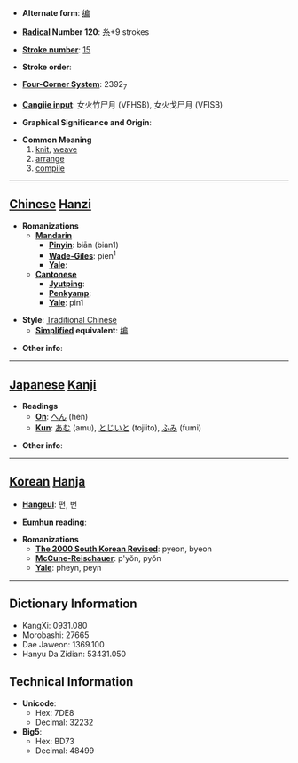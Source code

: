 * '''Alternate form''': [[编]]

* '''[[Wiktionary:Chinese radical index| Radical]] Number 120''': [[Wiktionary:Chinese radical index 糸|糸]]+9 strokes

* '''[[Wiktionary:Chinese total strokes index|Stroke number]]''': [[Wiktionary:Chinese total strokes index 15|15]]

* '''Stroke order''': 

* '''[[Wiktionary:Chinese four corner index|Four-Corner System]]''': 2392<sub>7</sub>

* '''[[Wiktionary:Chinese Cangjie index|Cangjie input]]''': 女火竹尸月 (VFHSB), 女火戈尸月 (VFISB)

* '''Graphical Significance and Origin''': 

* '''Common Meaning'''
*# [[knit]], [[weave]]
*# [[arrange]]
*# [[compile]]


----

== [[Chinese]] [[Hanzi]] ==

* '''Romanizations'''
** '''[[Mandarin]]'''
*** '''[[Pinyin]]''': biān (bian1)
*** '''[[Wade-Giles]]''': pien<sup>1</sup>
*** '''[[Yale]]''': 
** '''[[Cantonese]]'''
*** '''[[Jyutping]]''':
*** '''[[Penkyamp]]''': 
*** '''[[Yale]]''': pin1

* '''Style''': [[Traditional Chinese]] 
** '''[[Simplified Chinese|Simplified]] equivalent''': [[编]]

* '''Other info''': 

----

== [[Japanese]] [[Kanji]] ==

* '''Readings'''
** '''[[On]]''': [[へん]] (hen)
** '''[[Kun]]''': [[あむ]] (amu), [[とじいと]] (tojiito), [[ふみ]] (fumi)

* '''Other info''':  

----

== [[Korean]] [[Hanja]] ==

* '''[[Hangeul]]''': 편, 변

* '''[[Eumhun]] reading''': 

* '''Romanizations'''
** '''[[The 2000 South Korean Revised Romanization|The 2000 South Korean Revised]]''': pyeon, byeon
** '''[[McCune-Reischauer]]''': p'yŏn, pyŏn
** '''[[Yale]]''': pheyn, peyn

----

== Dictionary Information ==

* KangXi: 0931.080
* Morobashi: 27665
* Dae Jaweon: 1369.100
* Hanyu Da Zidian: 53431.050

== Technical Information ==

* '''Unicode''':
** Hex: 7DE8
** Decimal: 32232
* '''Big5''':
** Hex: BD73
** Decimal: 48499